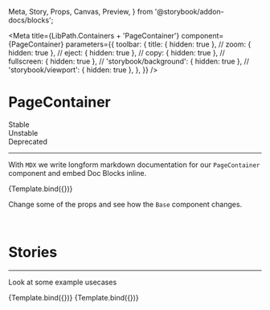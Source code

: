  Meta,
  Story,
  Props,
  Canvas,
  Preview,
} from '@storybook/addon-docs/blocks';


<Meta
  title={LibPath.Containers + 'PageContainer'}
  component={PageContainer}
  parameters={{
    toolbar: {
      title: { hidden: true },
      // zoom: { hidden: true },
      // eject: { hidden: true },
      // copy: { hidden: true },
      // fullscreen: { hidden: true },
      // 'storybook/background': { hidden: true },
      // 'storybook/viewport': { hidden: true },
    },
  }}
/>

# PageContainer

<div
  style={{
    borderRadius: '999999px',
    display: 'inline-block',
    padding: '2px 8px',
    fontSize: '14px',
    lineHeight: '20px',
    fontWeight: '700',
    textAlign: 'center',
    letterSpacing: '0.25px',
    backgroundColor: '#138849',
    color: '#ffffff',
    marginBottom: '16px',
    marginRight: '3px',
  }}
>
  Stable
</div>

<div
  style={{
    borderRadius: '999999px',
    display: 'inline-block',
    padding: '2px 8px',
    fontSize: '14px',
    lineHeight: '20px',
    fontWeight: '700',
    textAlign: 'center',
    letterSpacing: '0.25px',
    backgroundColor: '#D2CB3F',
    color: '#ffffff',
    marginBottom: '16px',
    marginRight: '3px',
  }}
>
  Unstable
</div>

<div
  style={{
    borderRadius: '999999px',
    display: 'inline-block',
    padding: '2px 8px',
    fontSize: '14px',
    lineHeight: '20px',
    fontWeight: '700',
    textAlign: 'center',
    letterSpacing: '0.25px',
    backgroundColor: '#D23F47',
    color: '#ffffff',
    marginBottom: '16px',
    marginRight: '3px',
  }}
>
  Deprecated
</div>

<hr />

With `MDX` we write longform markdown documentation for our `PageContainer` component
and embed Doc Blocks inline.

<Preview withToolbar>
  <Story
    name="Base"
    args={{
      title: 'Title',
      titleAlignment: 'center',
      titleTextColor: '#01233D',
      subtitle: 'Subtitle',
      shouldContentFillContainer: true,
      width: '100%',
    }}
  >
    {Template.bind({})}
  </Story>
</Preview>

Change some of the props and see how the `Base` component changes.

<br />

<Props story="Base" />

# Stories

<hr />

Look at some example usecases

<Canvas withToolbar>
  <Story
    name="Story 1"
    args={{
      title: 'Title 1',
      titleAlignment: 'left',
      titleTextColor: 'red',
      subtitle: 'Subtitle',
      shouldContentFillContainer: true,
    }}
  >
    {Template.bind({})}
  </Story>
</Canvas>

<Canvas withToolbar>
  <Story
    name="Story 2"
    args={{
      title: 'Title 2',
      titleAlignment: 'right',
      titleTextColor: 'blue',
      subtitle: 'Subtitle',
      shouldContentFillContainer: true,
    }}
  >
    {Template.bind({})}
  </Story>
</Canvas>
